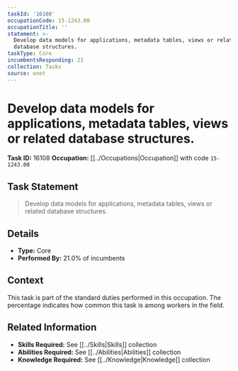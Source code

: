 ```yaml
---
taskId: '16108'
occupationCode: 15-1243.00
occupationTitle: ''
statement: >-
  Develop data models for applications, metadata tables, views or related
  database structures.
taskType: Core
incumbentsResponding: 21
collection: Tasks
source: onet
---
```

# Develop data models for applications, metadata tables, views or related database structures.

**Task ID:** 16108
**Occupation:** [[../Occupations|Occupation]] with code `15-1243.00`

## Task Statement

> Develop data models for applications, metadata tables, views or related database structures.

## Details

- **Type:** Core
- **Performed By:** 21.0% of incumbents

## Context

This task is part of the standard duties performed in this occupation. The percentage indicates how common this task is among workers in the field.

## Related Information

- **Skills Required:** See [[../Skills|Skills]] collection
- **Abilities Required:** See [[../Abilities|Abilities]] collection
- **Knowledge Required:** See [[../Knowledge|Knowledge]] collection
